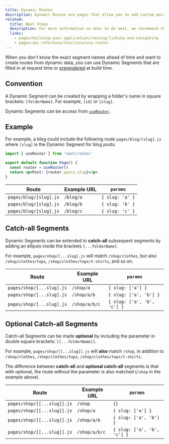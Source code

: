 ```yaml
---
title: Dynamic Routes
description: Dynamic Routes are pages that allow you to add custom params to your URLs. Start creating Dynamic Routes and learn more here.
related:
  title: Next Steps
  description: For more information on what to do next, we recommend the following sections
  links:
    - pages/building-your-application/routing/linking-and-navigating
    - pages/api-reference/functions/use-router
---
```


When you don't know the exact segment names ahead of time and want to create routes from dynamic data, you can use Dynamic Segments that are filled in at request time or [prerendered](/docs/pages/building-your-application/data-fetching/get-static-paths) at build time.

## Convention

A Dynamic Segment can be created by wrapping a folder's name in square brackets: `[folderName]`. For example, `[id]` or `[slug]`.

Dynamic Segments can be access from [`useRouter`](/docs/pages/api-reference/functions/use-router).

## Example

For example, a blog could include the following route `pages/blog/[slug].js` where `[slug]` is the Dynamic Segment for blog posts.

```jsx
import { useRouter } from 'next/router'

export default function Page() {
  const router = useRouter()
  return <p>Post: {router.query.slug}</p>
}
```

| Route                  | Example URL | `params`        |
| ---------------------- | ----------- | --------------- |
| `pages/blog/[slug].js` | `/blog/a`   | `{ slug: 'a' }` |
| `pages/blog/[slug].js` | `/blog/b`   | `{ slug: 'b' }` |
| `pages/blog/[slug].js` | `/blog/c`   | `{ slug: 'c' }` |

## Catch-all Segments

Dynamic Segments can be extended to **catch-all** subsequent segments by adding an ellipsis inside the brackets `[...folderName]`.

For example, `pages/shop/[...slug].js` will match `/shop/clothes`, but also `/shop/clothes/tops`, `/shop/clothes/tops/t-shirts`, and so on.

| Route                     | Example URL   | `params`                    |
| ------------------------- | ------------- | --------------------------- |
| `pages/shop/[...slug].js` | `/shop/a`     | `{ slug: ['a'] }`           |
| `pages/shop/[...slug].js` | `/shop/a/b`   | `{ slug: ['a', 'b'] }`      |
| `pages/shop/[...slug].js` | `/shop/a/b/c` | `{ slug: ['a', 'b', 'c'] }` |

## Optional Catch-all Segments

Catch-all Segments can be made **optional** by including the parameter in double square brackets: `[[...folderName]]`.

For example, `pages/shop/[[...slug]].js` will **also** match `/shop`, in addition to `/shop/clothes`, `/shop/clothes/tops`, `/shop/clothes/tops/t-shirts`.

The difference between **catch-all** and **optional catch-all** segments is that with optional, the route without the parameter is also matched (`/shop` in the example above).

| Route                       | Example URL   | `params`                    |
| --------------------------- | ------------- | --------------------------- |
| `pages/shop/[[...slug]].js` | `/shop`       | `{}`                        |
| `pages/shop/[[...slug]].js` | `/shop/a`     | `{ slug: ['a'] }`           |
| `pages/shop/[[...slug]].js` | `/shop/a/b`   | `{ slug: ['a', 'b'] }`      |
| `pages/shop/[[...slug]].js` | `/shop/a/b/c` | `{ slug: ['a', 'b', 'c'] }` |
